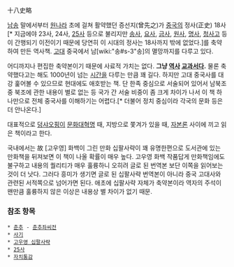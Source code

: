 十八史略

[[남송]] 말에서부터 [[원나라]] 초에 걸쳐 활약했던 증선지(曾先之)가 [[중국]]의 정사(正史) 18사[* 지금에야 23사, 24사, [[25사]] 등으로 불리지만 [[송사]], [[요사]], [[금사]], [[원사]], [[명사]], [[청사고]] 등이 간행되기 이전이기 때문에 당연히 이 시대의 정사는 18사까지 밖에 없었다.]를 축약하여 만든 역사책. [[고대]] 중국에서 남[wiki:"송#s-3"송]의 멸망까지를 다루고 있다.

어디까지나 편집한 축약본이기 때문에 사료적 가치는 없다. '''그냥 [[역사]] [[교과서]]다.''' 물론 축약했다고는 해도 1000년이 넘는 [[시간]]을 다루는 만큼 꽤 길다. 하지만 고대 중국사를 대강 훑어볼 수 있으므로 현대에도 애호받는 책. 단 한족 중심으로 서술되어 있어서 남북조중 북조에 관한 내용이 별로 없는 등 국가 간 서술 비중이 좀 크게 차이가 나서 이 책 하나만으로 전체 중국사를 이해하기는 어렵다.[* 더불어 정치 중심이라 각국의 문화 등은 더 안나온다.]

대표적으로 [[덩샤오핑]]이 [[문화대혁명]] 때, 지방으로 쫓겨가 있을 때, [[자본론]] 사이에 끼고 읽은 책이라고 한다.

국내에서는 故 [고우영] 화백이 그린 만화 십팔사략이 꽤 유명한편으로 도서관에 있는 만화책을 뒤져보면 이 책이 나올 확률이 매우 높다. 고우영 화백 작품답게 만화책임에도 불구하고 내용의 퀄리티가 매우 훌륭하니 오히려 글로 된 번역본 보단 이쪽을 읽어보는 것이 더 낫다. 그러다 흥미가 생기면 글로 된 십팔사략 번역본이 아니라 중국 고대사와 관련된 서적쪽으로 넘어가면 된다. 애초에 십팔사략 자체가 축약본이라 역자의 주석이 왠만큼 훌륭하지 않은 이상은 내용상 별 차이가 없기 때문. 

=== 참조 항목 ===
 * [[춘추]] - [[춘추좌씨전]]
 * [[사기]]
 * [[고우영 십팔사략]]
 * [[25사]] 
 * [[자치통감]]
